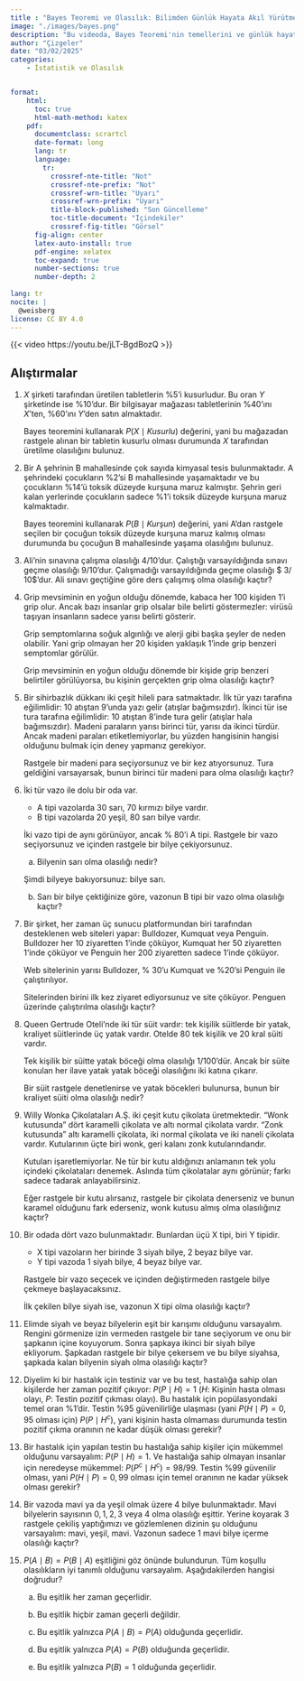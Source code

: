 ```yaml
---
title : "Bayes Teoremi ve Olasılık: Bilimden Günlük Hayata Akıl Yürütme Sanatı"
image: "./images/bayes.png"
description: "Bu videoda, Bayes Teoremi'nin temellerini ve günlük hayatta nasıl kullanıldığını inceliyoruz. Bilimsel araştırmalardan iş kararlarına, hatta kişisel inançlarımıza kadar pek çok alanda etkili olan bu yöntemi anlamak için doğru örnekler ve basit açıklamalarla dolu bir rehber sunuyoruz."
author: "Çizgeler"
date: "03/02/2025"
categories:
    - İstatistik ve Olasılık


format: 
    html:
      toc: true
      html-math-method: katex
    pdf:
      documentclass: scrartcl
      date-format: long
      lang: tr
      language:
        tr:
          crossref-nte-title: "Not"
          crossref-nte-prefix: "Not"
          crossref-wrn-title: "Uyarı"
          crossref-wrn-prefix: "Uyarı"
          title-block-published: "Son Güncelleme"
          toc-title-document: "İçindekiler"
          crossref-fig-title: "Görsel"
      fig-align: center
      latex-auto-install: true
      pdf-engine: xelatex
      toc-expand: true
      number-sections: true
      number-depth: 2 
      
lang: tr
nocite: |
  @weisberg
license: CC BY 4.0
---
```


{{< video https://youtu.be/jLT-BgdBozQ >}}


## Alıştırmalar {.unnumbered}

1.  $X$ şirketi tarafından üretilen tabletlerin $\%5$'i kusurludur. Bu oran $Y$ şirketinde ise $\%10$'dur. Bir bilgisayar mağazası tabletlerinin $\%40$'ını $X$'ten, $\%60$'ını $Y$'den satın almaktadır.

    Bayes teoremini kullanarak $P(X \mid Kusurlu)$ değerini, yani bu mağazadan rastgele alınan bir tabletin kusurlu olması durumunda $X$ tarafından üretilme olasılığını bulunuz.

2.  Bir A şehrinin B mahallesinde çok sayıda kimyasal tesis bulunmaktadır. A şehrindeki çocukların $\%2$'si B mahallesinde yaşamaktadır ve bu çocukların $\%14$'ü toksik düzeyde kurşuna maruz kalmıştır. Şehrin geri kalan yerlerinde çocukların sadece $\%1$'i toksik düzeyde kurşuna maruz kalmaktadır.

    Bayes teoremini kullanarak $P(B \mid \textit{Kurşun})$ değerini, yani A'dan rastgele seçilen bir çocuğun toksik düzeyde kurşuna maruz kalmış olması durumunda bu çocuğun B mahallesinde yaşama olasılığını bulunuz.

3.  Ali'nin sınavına çalışma olasılığı $4 / 10$'dur. Çalıştığı varsayıldığında sınavı geçme olasılığı $9 / 10$'dur. Çalışmadığı varsayıldığında geçme olasılığı \$ 3/ 10\$'dur. Ali sınavı geçtiğine göre ders çalışmış olma olasılığı kaçtır?

4.  Grip mevsiminin en yoğun olduğu dönemde, kabaca her 100 kişiden 1'i grip olur. Ancak bazı insanlar grip olsalar bile belirti göstermezler: virüsü taşıyan insanların sadece yarısı belirti gösterir.

    Grip semptomlarına soğuk algınlığı ve alerji gibi başka şeyler de neden olabilir. Yani grip olmayan her 20 kişiden yaklaşık 1'inde grip benzeri semptomlar görülür.

    Grip mevsiminin en yoğun olduğu dönemde bir kişide grip benzeri belirtiler görülüyorsa, bu kişinin gerçekten grip olma olasılığı kaçtır?

5.  Bir sihirbazlık dükkanı iki çeşit hileli para satmaktadır. İlk tür yazı tarafına eğilimlidir: 10 atıştan 9'unda yazı gelir (atışlar bağımsızdır). İkinci tür ise tura tarafına eğilimlidir: 10 atıştan 8'inde tura gelir (atışlar hala bağımsızdır). Madeni paraların yarısı birinci tür, yarısı da ikinci türdür. Ancak madeni paraları etiketlemiyorlar, bu yüzden hangisinin hangisi olduğunu bulmak için deney yapmanız gerekiyor.

    Rastgele bir madeni para seçiyorsunuz ve bir kez atıyorsunuz. Tura geldiğini varsayarsak, bunun birinci tür madeni para olma olasılığı kaçtır?

6.  İki tür vazo ile dolu bir oda var.

    -   A tipi vazolarda 30 sarı, 70 kırmızı bilye vardır.
    -   B tipi vazolarda 20 yeşil, 80 sarı bilye vardır.

    İki vazo tipi de aynı görünüyor, ancak % 80'i A tipi. Rastgele bir vazo seçiyorsunuz ve içinden rastgele bir bilye çekiyorsunuz.

    a.  Bilyenin sarı olma olasılığı nedir?

    Şimdi bilyeye bakıyorsunuz: bilye sarı.

    b.  Sarı bir bilye çektiğinize göre, vazonun B tipi bir vazo olma olasılığı kaçtır?

7.  Bir şirket, her zaman üç sunucu platformundan biri tarafından desteklenen web siteleri yapar: Bulldozer, Kumquat veya Penguin. Bulldozer her 10 ziyaretten 1'inde çöküyor, Kumquat her 50 ziyaretten 1'inde çöküyor ve Penguin her 200 ziyaretten sadece 1'inde çöküyor.

    Web sitelerinin yarısı Bulldozer, % 30'u Kumquat ve %20'si Penguin ile çalıştırılıyor.

    Sitelerinden birini ilk kez ziyaret ediyorsunuz ve site çöküyor. Penguen üzerinde çalıştırılma olasılığı kaçtır?

8.  Queen Gertrude Oteli'nde iki tür süit vardır: tek kişilik süitlerde bir yatak, kraliyet süitlerinde üç yatak vardır. Otelde 80 tek kişilik ve 20 kral süiti vardır.

    Tek kişilik bir süitte yatak böceği olma olasılığı $1 /100$'dür. Ancak bir süite konulan her ilave yatak yatak böceği olasılığını iki katına çıkarır.

    Bir süit rastgele denetlenirse ve yatak böcekleri bulunursa, bunun bir kraliyet süiti olma olasılığı nedir?

9.  Willy Wonka Çikolataları A.Ş. iki çeşit kutu çikolata üretmektedir. "Wonk kutusunda" dört karamelli çikolata ve altı normal çikolata vardır. "Zonk kutusunda" altı karamelli çikolata, iki normal çikolata ve iki naneli çikolata vardır. Kutularının üçte biri wonk, geri kalanı zonk kutularındandır.

    Kutuları işaretlemiyorlar. Ne tür bir kutu aldığınızı anlamanın tek yolu içindeki çikolataları denemek. Aslında tüm çikolatalar aynı görünür; farkı sadece tadarak anlayabilirsiniz.

    Eğer rastgele bir kutu alırsanız, rastgele bir çikolata denerseniz ve bunun karamel olduğunu fark ederseniz, wonk kutusu almış olma olasılığınız kaçtır?

10. Bir odada dört vazo bulunmaktadır. Bunlardan üçü X tipi, biri Y tipidir.

    -   X tipi vazoların her birinde 3 siyah bilye, 2 beyaz bilye var.
    -   Y tipi vazoda 1 siyah bilye, 4 beyaz bilye var.

    Rastgele bir vazo seçecek ve içinden değiştirmeden rastgele bilye çekmeye başlayacaksınız.

    İlk çekilen bilye siyah ise, vazonun X tipi olma olasılığı kaçtır?

11. Elimde siyah ve beyaz bilyelerin eşit bir karışımı olduğunu varsayalım. Rengini görmenize izin vermeden rastgele bir tane seçiyorum ve onu bir şapkanın içine koyuyorum. Sonra şapkaya ikinci bir siyah bilye ekliyorum. Şapkadan rastgele bir bilye çekersem ve bu bilye siyahsa, şapkada kalan bilyenin siyah olma olasılığı kaçtır?

12. Diyelim ki bir hastalık için testiniz var ve bu test, hastalığa sahip olan kişilerde her zaman pozitif çıkıyor: $P(P \mid H)=1$ ($H$: Kişinin hasta olması olayı, $P$: Testin pozitif çıkması olayı). Bu hastalık için popülasyondaki temel oran %1'dir. Testin %95 güvenilirliğe ulaşması (yani $P(H \mid P)=0,95$ olması için) $P(P \mid H^c)$, yani kişinin hasta olmaması durumunda testin pozitif çıkma oranının ne kadar düşük olması gerekir?

13. Bir hastalık için yapılan testin bu hastalığa sahip kişiler için mükemmel olduğunu varsayalım: $P(P \mid H)=1$. Ve hastalığa sahip olmayan insanlar için neredeyse mükemmel: $P(P^c \mid H^c)=98 / 99$. Testin %99 güvenilir olması, yani $P(H \mid P)=0,99$ olması için temel oranının ne kadar yüksek olması gerekir?

14. Bir vazoda mavi ya da yeşil olmak üzere 4 bilye bulunmaktadır. Mavi bilyelerin sayısının $0,1,2,3$ veya $4$ olma olasılığı eşittir. Yerine koyarak 3 rastgele çekiliş yaptığımızı ve gözlemlenen dizinin şu olduğunu varsayalım: mavi, yeşil, mavi. Vazonun sadece 1 mavi bilye içerme olasılığı kaçtır?

15. $P(A \mid B)=P(B \mid A)$ eşitliğini göz önünde bulundurun. Tüm koşullu olasılıkların iyi tanımlı olduğunu varsayalım. Aşağıdakilerden hangisi doğrudur?

    a.  Bu eşitlik her zaman geçerlidir.

    b.  Bu eşitlik hiçbir zaman geçerli değildir.

    c.  Bu eşitlik yalnızca $P(A \mid B)=P(A)$ olduğunda geçerlidir.

    d.  Bu eşitlik yalnızca $P(A)=P(B)$ olduğunda geçerlidir.

    e.  Bu eşitlik yalnızca $P(B)=1$ olduğunda geçerlidir.

```{=latex}
\subsection*{Kaynaklar}
```